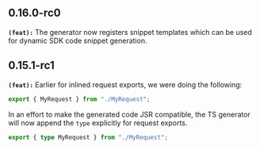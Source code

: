 ## 0.16.0-rc0
**`(feat):`** The generator now registers snippet templates which can be used for dynamic SDK code snippet generation.

## 0.15.1-rc1
**`(feat):`** Earlier for inlined request exports, we were doing the following:

```ts
export { MyRequest } from "./MyRequest";
```

In an effort to make the generated code JSR compatible, the TS generator
will now append the `type` explicitly for request exports.

```ts
export { type MyRequest } from "./MyRequest";
```


